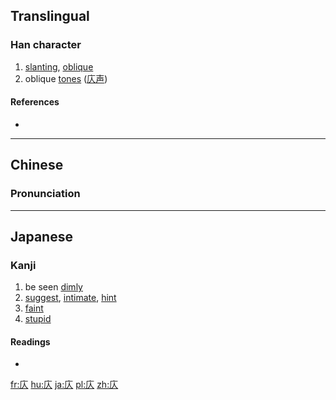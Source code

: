 ==Translingual==

===Han character===
{{Han char|rn=53|rad=广|as=02|sn=5|four=00280|canj=IO|ids=⿸广人}}

# [[slanting]], [[oblique]]
# oblique [[tone]]s ([[庂声]])

====References====
* {{Han ref|kx=0343.080|dkj=09224|dj=0652.170|hdz=20873.010|uh=5E82|ud=24194|bh=C97A|bd=51578}}

----

==Chinese==
{{zh-forms}}

===Pronunciation===
{{zh-pron
|m=zè
|c=zak1
|mc
|oc=
|ma=
|cat=
}}

----

==Japanese==
{{ja-forms|[[仄]]|[[仄]]|[[庂]]}}

===Kanji===
{{ja-kanji|grade=uc|rs=广02}}

# be seen [[dimly]]
# [[suggest]], [[intimate]], [[hint]]
# [[faint]]
# [[stupid]]

====Readings====
* {{ja-readings|on=[[しょく]] (shoku), [[しき]] (shiki)|kun=[[ほのか]] (honoka)、[[ほのめかす]] (honomekasu)、[[ほのめく]] (honomeku)、[[かたむく]] (katamuku)}}

[[fr:庂]]
[[hu:庂]]
[[ja:庂]]
[[pl:庂]]
[[zh:庂]]